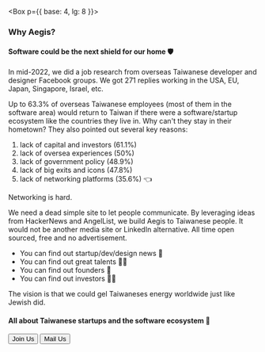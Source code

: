 
<Box p={{ base: 4, lg: 8 }}>

### Why Aegis?

#### Software could be the next shield for our home 🛡️

In mid-2022, we did a job research from overseas 
Taiwanese developer and designer Facebook groups. 
We got <Text as='span' mx='1' fontSize='2xl' color='red'>271</Text> replies 
working in the USA, EU, Japan, Singapore, Israel, etc. 

Up to <Text as='span' mx='1' fontSize='2xl' color='red'>63.3%</Text> 
of overseas Taiwanese employees (most of them in the software area) would return to 
Taiwan if there were a software/startup ecosystem like the countries they live in. Why can't they stay in their hometown? 
They also pointed out several key reasons:

1. lack of capital and investors (61.1%)
2. lack of oversea experiences (50%)
3. lack of government policy (48.9%)
4. lack of big exits and icons (47.8%)
5. <Text as='span' color='red'> lack of networking platforms (35.6%) 👈 </Text> 

Networking is hard. 

We need a dead simple site to let people communicate.
By leveraging ideas from HackerNews and AngelList, we build Aegis to Taiwanese people.
It would not be another media site or LinkedIn alternative.
All time open sourced, free and no advertisement. 

* You can find out startup/dev/design news 👀   
* You can find out great talents 🧑‍💻   
* You can find out founders 👫
* You can find out investors 👨‍🦳

The vision is that we could gel Taiwaneses energy worldwide just like Jewish did. 

#### All about Taiwanese startups and the software ecosystem 👊

<NextLink href="/auth/signIn">
  <Button>Join Us</Button>
</NextLink>

<NextLink href="mailto: jacky@aegis.tw">
  <Button ml='16px'>Mail Us</Button>
</NextLink>

</Box>
